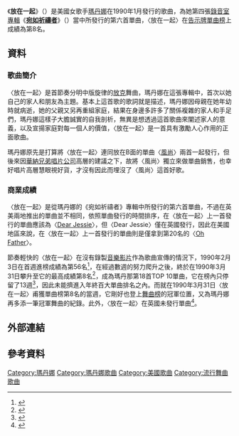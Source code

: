{{noteTA
|2=zh-cn:Madonna; zh-hk:麥當娜; zh-tw:瑪丹娜;
|G1=Show
}}
{{Infobox single
| Name           = 放在一起<br />Keep It Together
| Cover          = 
| Alt            = 
| Artist         = [[瑪丹娜|瑪丹娜]]
| Album          = [[Like_a_Prayer|宛如祈禱者]]
| A-side         = "[[Vogue_(歌曲)|風尚]]" 
| Released       = 1990年1月30日
| Format         = {{flat list|
*[[CD|CD]]
*[[錄音帶|錄音帶]]
*7"
*12"
}}
| Recorded       = 1988年
| Genre          = {{flat list|
*[[流行音樂|流行音樂]]
*[[放克|放克]]
}}
| Length         = 5:03
| Label          = {{flat list|
* [[Sire唱片公司|Sire唱片公司]]
* [[華納兄弟唱片公司|華納兄弟唱片公司]]}}
| Writer         = {{flat list|
* [[瑪丹娜|瑪丹娜]]
* Stephen Bray}}
| Producer       = {{flat list|
* [[瑪丹娜|瑪丹娜]]
* Stephen Bray}}
| Last single    = "[[Dear_Jessie|Dear Jessie]]"<br>(1989)
| This single    = "'''Keep It Together'''"<br>(1990)
| Next single    = "[[Vogue_(歌曲)|Vogue]]"<br>(1990)
}}
《'''放在一起'''》（{{lang-en|'''Keep It Together'''}}）是美國女歌手[[瑪丹娜|瑪丹娜]]在1990年1月發行的歌曲，為她第四張[[錄音室專輯|錄音室專輯]]《'''[[Like_a_Prayer|宛如祈禱者]]'''》（{{lang-en|'''Like a Prayer'''}}）當中所發行的第六首單曲，〈放在一起〉在[[Billboard_Hot_100|告示牌單曲榜]]上成績為第8名。

==資料==
===歌曲簡介===
〈放在一起〉是首節奏分明中版旋律的[[放克|放克]]舞曲，瑪丹娜在這張專輯中，首次以她自己的家人和朋友為主題。基本上這首歌的歌詞就是描述，瑪丹娜因母親在她年幼時就病逝，她的父親又另再重組家庭，結果在身邊多許多了關係複雜的家人和手足們，瑪丹娜這樣子大膽誠實的自我剖析，無異是想透過這首歌曲來闡述家人的意義，以及宣揚家庭對每一個人的價值，〈放在一起〉是一首具有激勵人心作用的正面歌曲。

瑪丹娜原先是打算將〈放在一起〉連同放在B面的單曲〈[[Vogue_(歌曲)|風尚]]〉兩首一起發行，但後來因[[華納兄弟唱片公司|華納兄弟唱片公司]]高層的建議之下，故將〈風尚〉獨立來做單曲銷售，也幸好唱片高層慧眼視好貨，才沒有因此而埋沒了〈風尚〉這首好歌。

===商業成績===
〈放在一起〉是從瑪丹娜的《宛如祈禱者》專輯中所發行的第六首單曲，不過在英美兩地推出的單曲並不相同，依照單曲發行的時間排序，在〈放在一起〉上一首發行的單曲應該為〈[[Dear_Jessie|Dear Jessie]]〉，但〈Dear Jessie〉僅在英國發行，因此在美國地區來說，在〈放在一起〉上一首發行的單曲則是僅拿到第20名的〈[[Oh_Father|Oh Father]]〉。

節奏輕快的〈放在一起〉在沒有錄製[[音樂影片|音樂影片]]作為歌曲宣傳的情況下，1990年2月3日在首週進榜成績為第56名<ref>{{Cite web |url=http://www.billboard.com/charts/hot-100/1990-02-03 |title=1990-02-03告示牌單曲榜 |accessdate=2015-01-22 |archive-date=2015-02-04 |archive-url=https://web.archive.org/web/20150204062920/http://www.billboard.com/charts/hot-100/1990-02-03 |dead-url=no }}</ref>，在經過數週的努力爬升之後，終於在1990年3月31日攀升至它的最高成績第8名<ref>{{Cite web |url=http://www.billboard.com/charts/hot-100/1990-03-31 |title=1990-03-31告示牌單曲榜 |accessdate=2015-01-22 |archive-date=2015-02-04 |archive-url=https://web.archive.org/web/20150204055958/http://www.billboard.com/charts/hot-100/1990-03-31 |dead-url=no }}</ref>，成為瑪丹那第18首TOP 10單曲，它在榜內只停留了13週<ref>{{Cite web |url=http://www.billboard.com/artist/308786/madonna/chart?page=3&f=379 |title=美國告示牌官網瑪丹娜單曲資料庫 |accessdate=2015-01-22 |archive-date=2015-03-11 |archive-url=https://web.archive.org/web/20150311044011/http://www.billboard.com/artist/308786/madonna/chart?page=3&f=379 |dead-url=no }}</ref>，因此未能擠進入年終百大單曲排名之內。而就在1990年3月31日〈放在一起〉甫獲單曲榜第8名的當週，它剛好也登上[[告示牌舞曲排行榜|舞曲榜]]的冠軍位置，又為瑪丹娜再多添一筆冠軍舞曲的紀錄。此外，〈放在一起〉在英國未發行單曲<ref>{{Cite web |url=http://www.officialcharts.com/artist/_/madonna/ |title=英國官方排行榜瑪丹娜資料庫 |accessdate=2015-01-22 |archive-date=2015-01-19 |archive-url=https://web.archive.org/web/20150119173628/http://www.officialcharts.com/artist/_/madonna |dead-url=no }}</ref>。

== 外部連結 ==
{{瑪丹娜}}
{{瑪丹娜歌曲}}
== 參考資料 ==
{{DEFAULTSORT:Keep It Together}}
[[Category:瑪丹娜|Category:瑪丹娜]]
[[Category:瑪丹娜歌曲|Category:瑪丹娜歌曲]]
[[Category:美國歌曲|Category:美國歌曲]]
[[Category:流行舞曲歌曲|Category:流行舞曲歌曲]]